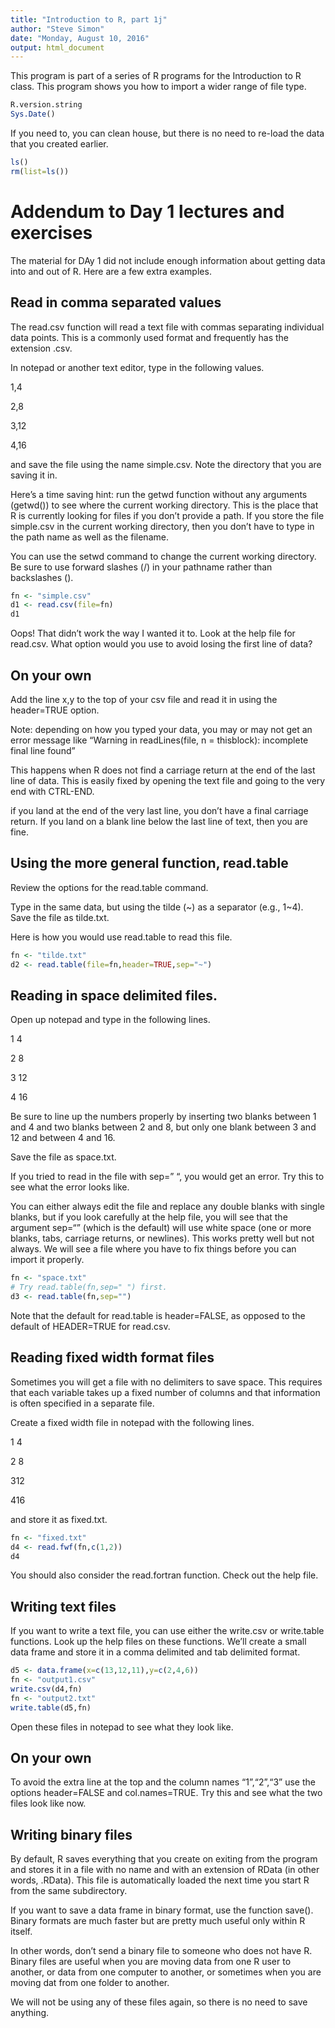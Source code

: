 ```yaml
---
title: "Introduction to R, part 1j"
author: "Steve Simon"
date: "Monday, August 10, 2016"
output: html_document
---
```


This program is part of a series of R programs for the Introduction to R class. This program shows you how to import a wider range of file type.

```r
R.version.string
Sys.Date()
```

If you need to, you can clean house, but there is no need to re-load the data that you created earlier.

```r
ls()
rm(list=ls())
```

# Addendum to Day 1 lectures and exercises

The material for DAy 1 did not include enough information about
getting data into and out of R. Here are a few extra examples.

## Read in comma separated values

The read.csv function will read a text file with commas
separating individual data points. This is a commonly 
used format and frequently has the extension .csv.

In notepad or another text editor, type in the following
values.

1,4

2,8

3,12

4,16

and save the file using the name simple.csv. Note the 
directory that you are saving it in.

Here's a time saving hint: run the getwd function without
any arguments (getwd()) to see where the current working
directory. This is the place that R is currently looking
for files if you don't provide a path. If you store the
file simple.csv in the current working directory,
then you don't have to type in the path name as well
as the filename.

You can use the setwd command to change the current
working directory. Be sure to use forward slashes (/)
in your pathname rather than backslashes (\).

```r
fn <- "simple.csv"
d1 <- read.csv(file=fn)
d1
```

Oops! That didn't work the way I wanted it to. Look at 
the help file for read.csv. What option would you use 
to avoid losing the first line of data?

## On your own

Add the line x,y to the top of your csv file and read it
in using the header=TRUE option.

Note: depending on how you typed your data, you may or
may not get an error message like "Warning in 
readLines(file, n = thisblock): incomplete final line found"

This happens when R does not find a carriage return at the end
of the last line of data. This is easily fixed by opening
the text file and going to the very end with CTRL-END.

if you land at the end of the very last line, you don't have
a final carriage return. If you land on a blank line below
the last line of text, then you are fine.

## Using the more general function, read.table

Review the options for the read.table command.

Type in the same data, but using the tilde (~)
as a separator (e.g., 1~4). Save the file as
tilde.txt.

Here is how you would use read.table to read
this file.

```r
fn <- "tilde.txt"
d2 <- read.table(file=fn,header=TRUE,sep="~")
```
## Reading in space delimited files.

Open up notepad and type in the following lines.

1  4

2  8

3 12

4 16

Be sure to line up the numbers properly by inserting two
blanks between 1 and 4 and two blanks between 2 and 8, but
only one blank between 3 and 12 and between 4 and 16.

Save the file as space.txt.

If you tried to read in the file with sep=" ", you would
get an error. Try this to see what the error looks like.


You can either always edit the file and replace any double
blanks with single blanks, but if you look carefully at the
help file, you will see that the argument sep="" (which is
the default) will use white space (one or more blanks, tabs,
carriage returns, or newlines). This works pretty well but
not always. We will see a file where you have to fix things
before you can import it properly.

```r
fn <- "space.txt"
# Try read.table(fn,sep=" ") first.
d3 <- read.table(fn,sep="")
```

Note that the default for read.table is header=FALSE, as 
opposed to the default of HEADER=TRUE for read.csv.

## Reading fixed width format files

Sometimes you will get a file with no delimiters to save
space. This requires that each variable takes up a fixed
number of columns and that information is often specified
in a separate file.

Create a fixed width file in notepad with the following 
lines.

1 4

2 8

312

416

and store it as fixed.txt.

```r
fn <- "fixed.txt"
d4 <- read.fwf(fn,c(1,2))
d4
```

You should also consider the read.fortran function. Check
out the help file.

## Writing text files

If you want to write a text file, you can use either the 
write.csv or write.table functions. Look up the help files
on these functions. We'll create a small data frame and 
store it in a comma delimited and tab delimited format.

```r
d5 <- data.frame(x=c(13,12,11),y=c(2,4,6))
fn <- "output1.csv"
write.csv(d4,fn)
fn <- "output2.txt"
write.table(d5,fn)
```

Open these files in notepad to see what they look like.

## On your own

To avoid the extra line at the top and the column
names "1","2","3" use the options header=FALSE
and col.names=TRUE. Try this and see what the two
files look like now.

## Writing binary files

By default, R saves everything that you create
on exiting from the program and stores it in
a file with no name and with an extension of 
RData (in other words, .RData). This file is
automatically loaded the next time you start
R from the same subdirectory.

If you want to save a data frame in binary format,
use the function save(). Binary formats are much
faster but are pretty much useful only within R
itself.

In other words, don't send a binary file to
someone who does not have R. Binary files
are useful when you are moving data from 
one R user to another, or data from one
computer to another, or sometimes when
you are moving dat from one folder to
another.

We will not be using any of these files again, so there is no need to save anything.



